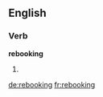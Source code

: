 ==English==

===Verb===
'''rebooking'''

# {{present participle of|[[rebook]]}}

[[de:rebooking]]
[[fr:rebooking]]